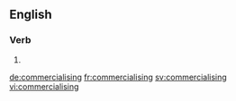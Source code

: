 ==English==

===Verb===
{{head|en}}

# {{present participle of|commercialise|lang=en}}

[[de:commercialising]]
[[fr:commercialising]]
[[sv:commercialising]]
[[vi:commercialising]]